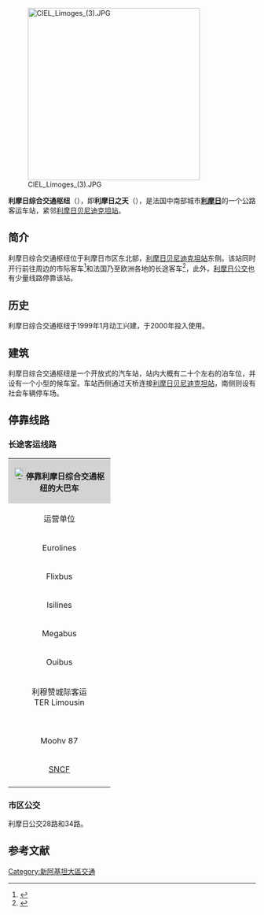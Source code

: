 [[File:CIEL_Limoges_(3).JPG|350px]]

'''利摩日综合交通枢纽'''（{{lang-fr|Centre intermodal d'échanges de Limoges}}），即'''利摩日之天'''（{{lang-fr|Limoges-Ciel}}），是法国中南部城市'''[[利摩日|利摩日]]'''的一个公路客运车站，紧邻[[利摩日贝尼迪克坦站|利摩日贝尼迪克坦站]]。

==简介==
利摩日综合交通枢纽位于利摩日市区东北部，[[利摩日贝尼迪克坦站|利摩日贝尼迪克坦站]]东侧。该站同时开行前往周边的市际客车<ref>{{Cite web|url=http://www.moohv87.fr/lignes-regulieres/carte-du-reseau/|title=Carte du réseau|accessdate=2016-06-29|author=moohv87|date=|language=法语|publisher=|archive-date=2016-07-24|archive-url=https://web.archive.org/web/20160724225456/http://www.moohv87.fr/lignes-regulieres/carte-du-reseau/|dead-url=no}}</ref>和法国乃至欧洲各地的长途客车<ref>{{Cite web|url=https://www.flixbus.fr/horaires-arrets-bus/limoges|title=Horaire Limoges|accessdate=2016-06-29|author=Flixbus|date=|language=法语|publisher=|archive-date=2016-08-16|archive-url=https://web.archive.org/web/20160816140556/https://www.flixbus.fr/horaires-arrets-bus/limoges|dead-url=no}}</ref>，此外，[[利摩日公交|利摩日公交]]也有少量线路停靠该站。

==历史==

利摩日综合交通枢纽于1999年1月动工兴建，于2000年投入使用。

==建筑==

利摩日综合交通枢纽是一个开放式的汽车站，站内大概有二十个左右的泊车位，并设有一个小型的候车室。车站西侧通过天桥连接[[利摩日贝尼迪克坦站|利摩日贝尼迪克坦站]]，南侧则设有社会车辆停车场。

==停靠线路==

===长途客运线路===

{| class="wikitable mw-collapsible mw-collapsed" 
|colspan="3" align="center" style="background:#D3D3D3" |[[File:BSicon_BUS.svg|24x24px]]'''停靠利摩日综合交通枢纽的大巴车'''
|-
!align="center" style="margin: 0 auto; width:12em;"|运营单位
!align="center" |主要目的地{{noteTag|name=noteA}}
|-
|align="center"|Eurolines{{noteTag|name=noteE}}
|（''可通过联程中转前往欧洲各地''）
|-
|align="center" |Flixbus{{noteTag|name=noteD}}
|[[昂古莱姆|昂古莱姆]]、[[波尔多|波尔多]]、[[蒙吕松站|蒙吕松]]、[[克莱蒙费朗汽车站|克莱蒙费朗]]、[[里昂帕尔迪厄站|里昂]]、[[南特|南特]]、[[绍莱|绍莱]]、[[普瓦捷汽车站|普瓦捷]]、[[布里夫拉盖亚尔德|布里夫拉盖亚尔德]]、[[图卢兹汽车站|图卢兹]]、[[奥尔良|奥尔良]]、[[马约门站|巴黎]]
|-
|align="center" |Isilines{{noteTag|name=noteD}}
|[[巴黎|巴黎]]、[[奥尔良|奥尔良]]、[[沙托鲁|沙托鲁]]、[[蒙托邦|蒙托邦]]、[[图卢兹汽车站|图卢兹]]
|-
|align="center"|Megabus{{noteTag|name=noteE}}
|[[巴黎贝尔西站|巴黎]]、[[图卢兹汽车站|图卢兹]]（''可联程中转前往英国方向''）
|-
|align="center"|Ouibus{{noteTag|name=noteE}}
|[[巴黎贝尔西站|巴黎]]、[[图卢兹汽车站|图卢兹]]
|-
|align="center" |利穆赞城际客运{{noteTag|name=noteB}}<br>TER Limousin
|[[蒂勒站|蒂勒]]、[[布尔加纳|布加讷夫]]、[[费勒坦|费勒坦]]、[[欧布松|欧布松]]
|-
|align="center" |{{link-fr|上维埃纳省城际客运|Moohv 87}}<br>Moohv 87
|[[沙吕|沙吕]]、[[昂巴扎克|昂巴扎克]]、[[加尔唐普河畔贝西纳|加尔唐普河畔贝西纳]]、[[屈萨克|屈萨克]]、[[拉沙佩尔蒙特布朗代|拉沙佩尔蒙特布朗代]]、[[维埃纳河畔艾克斯|维埃纳河畔艾克斯]]、[[圣伊里耶伊拉佩尔什|圣伊里耶伊拉佩尔什]]、[[马尼亚克拉瓦|马尼亚克拉瓦]]{{noteTag|name=noteC}}
|-
|align="center" |[[SNCF|SNCF]]
|[[盖雷|盖雷]]、[[蒙吕松|蒙吕松]]（''当某条铁路线施工或罢工时，SNCF可能会提供途径该线路沿途站点的大巴车''{{noteTag|name=noteB}}）
|-
|colspan="3" style="background:#FFFFFF"|{{noteFoot|1=
{{noteTag|name=noteA|1=本栏不包括可以联程中转前往的目的地}}
{{noteTag|name=noteB|1=其车票可与SNCF的同线路车票通用}}
{{noteTag|name=noteC|1=部分城际客运线路仅周一至五开行}}
{{noteTag|name=noteD|1=车票需提前预定，需提前15分钟到场}}
{{noteTag|name=noteE|1=车票需提前预定，需提前30分钟到场}}
}}
|}

===市区公交===

利摩日公交28路和34路。
== 参考文献 ==
{{Reflist}}
[[Category:新阿基坦大區交通|Category:新阿基坦大區交通]]
{{法国主要公路客运车站}}